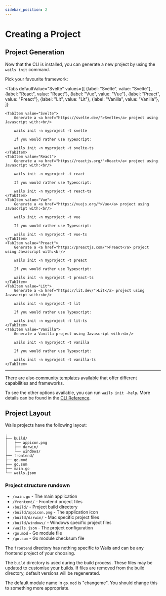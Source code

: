 ```yaml
---
sidebar_position: 2
---
```


# Creating a Project

## Project Generation

Now that the CLI is installed, you can generate a new project by using the `wails init` command.

Pick your favourite framework:




<Tabs
    defaultValue="Svelte"
    values={[
        {label: "Svelte", value: "Svelte"},
        {label: "React", value: "React"},
        {label: "Vue", value: "Vue"},
        {label: "Preact", value: "Preact"},
        {label: "Lit", value: "Lit"},
        {label: "Vanilla", value: "Vanilla"},
    ]}
>
    <TabItem value="Svelte">
        Generate a <a href="https://svelte.dev/">Svelte</a> project using Javascript with:<br/>

        wails init -n myproject -t svelte

        If you would rather use Typescript:

        wails init -n myproject -t svelte-ts
    </TabItem>
    <TabItem value="React">
        Generate a <a href="https://reactjs.org/">React</a> project using Javascript with:<br/>

        wails init -n myproject -t react

        If you would rather use Typescript:

        wails init -n myproject -t react-ts
    </TabItem>
    <TabItem value="Vue">
        Generate a <a href="https://vuejs.org/">Vue</a> project using Javascript with:<br/>

        wails init -n myproject -t vue

        If you would rather use Typescript:

        wails init -n myproject -t vue-ts
    </TabItem>
    <TabItem value="Preact">
        Generate a <a href="https://preactjs.com/">Preact</a> project using Javascript with:<br/>

        wails init -n myproject -t preact

        If you would rather use Typescript:

        wails init -n myproject -t preact-ts
    </TabItem>
    <TabItem value="Lit">
        Generate a <a href="https://lit.dev/">Lit</a> project using Javascript with:<br/>

        wails init -n myproject -t lit

        If you would rather use Typescript:

        wails init -n myproject -t lit-ts
    </TabItem>
    <TabItem value="Vanilla">
        Generate a Vanilla project using Javascript with:<br/>

        wails init -n myproject -t vanilla

        If you would rather use Typescript:

        wails init -n myproject -t vanilla-ts
    </TabItem>
</Tabs>

<hr/>

There are also [community templates](../community/templates.mdx) available that offer different capabilities and frameworks.

To see the other options available, you can run `wails init -help`.
More details can be found in the [CLI Reference](../reference/cli.mdx#init).

## Project Layout

Wails projects have the following layout:

```
.
├── build/
│   ├── appicon.png
│   ├── darwin/
│   └── windows/
├── frontend/
├── go.mod
├── go.sum
├── main.go
└── wails.json
```

### Project structure rundown

- `/main.go` - The main application
- `/frontend/` - Frontend project files
- `/build/` - Project build directory
- `/build/appicon.png` - The application icon
- `/build/darwin/` - Mac specific project files
- `/build/windows/` - Windows specific project files
- `/wails.json` - The project configuration
- `/go.mod` - Go module file
- `/go.sum` - Go module checksum file

The `frontend` directory has nothing specific to Wails and can be any frontend project of your choosing.

The `build` directory is used during the build process. These files may be updated to customise your builds. If
files are removed from the build directory, default versions will be regenerated.

The default module name in `go.mod` is "changeme". You should change this to something more appropriate.
